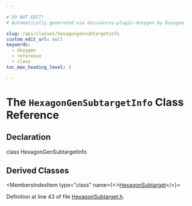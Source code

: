 ```yaml
---

# DO NOT EDIT!
# Automatically generated via docusaurus-plugin-doxygen by Doxygen.

slug: /api/classes/hexagongensubtargetinfo
custom_edit_url: null
keywords:
  - doxygen
  - reference
  - class
toc_max_heading_level: 3

---
```





# The `HexagonGenSubtargetInfo` Class Reference

<DoxygenPage pluginConfig={pluginConfig}>



## Declaration

<CodeBlock>class HexagonGenSubtargetInfo</CodeBlock>

## Derived Classes

<MembersIndex>

<MembersIndexItem
  type="class"
  name={<><a href="/docs/api/classes/llvm/hexagonsubtarget">HexagonSubtarget</a></>}>
</MembersIndexItem>

</MembersIndex>


Definition at line 43 of file <a href="/docs/api/files/lib/lib/target/lib/target/hexagon/hexagonsubtarget-h">HexagonSubtarget.h</a>.

</DoxygenPage>
